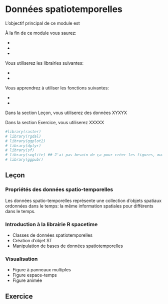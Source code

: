 # Données spatiotemporelles {#spatiotemp}


L'objectif principal de ce module est

À la fin de ce module vous saurez:

- 
- 
-

Vous utiliserez les librairies suivantes:

-
-

Vous apprendrez à utiliser les fonctions suivantes:

-
-

Dans la section Leçon, vous utiliserez des données XYXYX

Dans la section Exercice, vous utiliserez XXXXX

```r
#library(raster)
# library(rgdal)
# library(ggplot2)
# library(dplyr)
# library(sf)
# library(svglite) ## J'ai pas besoin de ça pour créer les figures, mais pour les inclure dans le markdown, oui.
# library(ggpubr)
```


## Leçon

### Propriétés des données spatio-temporelles

Les données spatio-temporelles représente une collection d'objets spatiaux ordonnées dans le temps: la même information spatiales pour différents dans le temps. 





### Introduction à la librairie R spacetime

-	Classes de données spatiotemporelles
-	Création d’objet ST
-	Manipulation de bases de données spatiotemporelles

### Visualisation

-	Figure à panneaux multiples
-	Figure espace-temps
-	Figure animée



## Exercice

